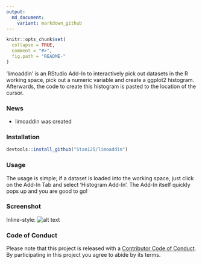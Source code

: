 ```yaml
---
output:
  md_document:
    variant: markdown_github
---
```


<!-- README.md is generated from README.Rmd. Please edit that file -->

```r
knitr::opts_chunk$set(
  collapse = TRUE,
  comment = "#>",
  fig.path = "README-"
)
```

'limoaddin' is an RStudio Add-In to interactively pick out datasets in the R working space, pick out a numeric variable and create a ggplot2 histogram. Afterwards, the code to create this histogram is pasted to the location of the cursor.

### News

- limoaddin was created

### Installation

```r
devtools::install_github("Stan125/limoaddin")
```

### Usage

The usage is simple; if a dataset is loaded into the working space, just click on the Add-In Tab and select 'Histogram Add-In'. The Add-In itself quickly pops up and you are good to go!

### Screenshot
Inline-style: 
![alt text](screenshot.png "Logo Title Text 1")

### Code of Conduct

Please note that this project is released with a [Contributor Code of Conduct](CONDUCT.md). 
By participating in this project you agree to abide by its terms.
